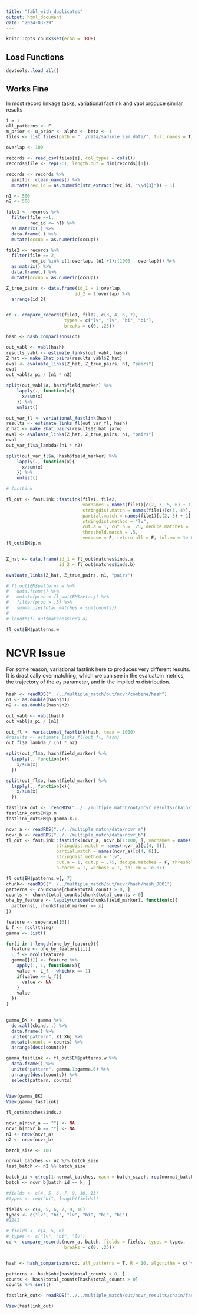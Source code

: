 ```yaml
---
title: "fabl_with_duplicates"
output: html_document
date: "2024-03-29"
---
```


```r
knitr::opts_chunk$set(echo = TRUE)
```

## Load Functions

```r
devtools::load_all()
```

## Works Fine

In most record linkage tasks, variational fastlink and vabl produce similar results

```r
i = 1
all_patterns <- F
m_prior <- u_prior <- alpha <- beta <- 1
files <- list.files(path = "../data/sadinle_sim_data/", full.names = T)

overlap <- 100

records <- read_csv(files[i], col_types = cols())
records$file <- rep(2:1, length.out = dim(records)[1])

records <- records %>%
  janitor::clean_names() %>%
  mutate(rec_id = as.numeric(str_extract(rec_id, "\\d{3}")) + 1)

n1 <- 500
n2 <- 500

file1 <- records %>%
  filter(file ==1,
         rec_id <= n1) %>%
  as.matrix(.) %>%
  data.frame(.) %>%
  mutate(occup = as.numeric(occup))

file2 <- records %>%
  filter(file == 2,
         rec_id %in% c(1:overlap, (n1 +1):(1000 - overlap))) %>%
  as.matrix() %>%
  data.frame(.) %>%
  mutate(occup = as.numeric(occup))

Z_true_pairs <- data.frame(id_1 = 1:overlap,
                          id_2 = 1:overlap) %>%
  arrange(id_2)


cd <- compare_records(file1, file2, c(3, 4, 6, 7),
                      types = c("lv", "lv", "bi", "bi"), 
                      breaks = c(0, .25))

hash <- hash_comparisons(cd)
```


```r
out_vabl <- vabl(hash)
results_vabl <- estimate_links(out_vabl, hash)
Z_hat <- make_Zhat_pairs(results_vabl$Z_hat)
eval <- evaluate_links(Z_hat, Z_true_pairs, n1, "pairs")
eval
out_vabl$a_pi / (n1 * n2)

split(out_vabl$a, hash$field_marker) %>%
    lapply(., function(x){
      x/sum(x)
    }) %>%
    unlist()
```

```r
out_var_fl <- variational_fastlink(hash)
results <- estimate_links_fl(out_var_fl, hash)
Z_hat <- make_Zhat_pairs(results$Z_hat_jaro)
eval <- evaluate_links(Z_hat, Z_true_pairs, n1, "pairs")
eval
out_var_fl$a_lambda/(n1 * n2)

split(out_var_fl$a, hash$field_marker) %>%
    lapply(., function(x){
      x/sum(x)
    }) %>%
    unlist()

```
```r
# fastLink

fl_out <- fastLink::fastLink(file1, file2, 
                             varnames = names(file1)[c(2, 3, 5, 6) + 1],
                             stringdist.match = names(file1)[c(3, 4)],
                             partial.match = names(file1)[c(2, 3) + 1],
                             stringdist.method = "lv",
                             cut.a = 1, cut.p = .75, dedupe.matches = T,
                             threshold.match = .5,
                             verbose = F, return.all = F, tol.em = 1e-07)
fl_out$EM$p.m


Z_hat <- data.frame(id_1 = fl_out$matches$inds.a,
                    id_2 = fl_out$matches$inds.b)

evaluate_links(Z_hat, Z_true_pairs, n1, "pairs")

```
```r
# fl_out$EM$patterns.w %>% 
#   data.frame() %>% 
#   mutate(prob = fl_out$EM$zeta.j) %>% 
#   filter(prob > .5) %>% 
#   summarize(total_matches = sum(counts))
# 
# length(fl_out$matches$inds.a)

fl_out$EM$patterns.w
```

# NCVR Issue

For some reason, variational fastlink here to produces very different results. It is drastically overmatching, which we can see in the evaluatoin metrics, the trajectory of the $a_{\lambda}$ parameter, and in the implied $m$ distribution. 


```r
hash <- readRDS("../../multiple_match/out/ncvr/combine/hash")
n1 <- as.double(hash$n1)
n2 <- as.double(hash$n2)

out_vabl <- vabl(hash)
out_vabl$a_pi / (n1)

out_fl <- variational_fastlink(hash, tmax = 1000)
#results <- estimate_links_fl(out_fl, hash)
out_fl$a_lambda / (n1 * n2)

split(out_fl$a, hash$field_marker) %>% 
  lapply(., function(x){
    x/sum(x)
  })

split(out_fl$b, hash$field_marker) %>% 
  lapply(., function(x){
    x/sum(x)
  })
```

```r
fastlink_out <-  readRDS("../../multiple_match/out/ncvr_results/chain/fastlink")
fastlink_out$EM$p.m
fastlink_out$EM$p.gamma.k.u
```


```r

ncvr_a <- readRDS("../../multiple_match/data/ncvr_a")
ncvr_b <- readRDS("../../multiple_match/data/ncvr_b")
fl_out <- fastLink::fastLink(ncvr_a, ncvr_b[1:100, ], varnames = names(ncvr_a)[c(4, 5, 6, 7, 9, 10)],
                   stringdist.match = names(ncvr_a)[c(4, 6)],
                   partial.match = names(ncvr_a)[c(4, 6)],
                   stringdist.method = "lv",
                   cut.a = 1, cut.p = .75, dedupe.matches = F, threshold.match = .5,
                   n.cores = 1, verbose = T, tol.em = 1e-07)


```
```r
fl_out$EM$patterns.w[, 7]
chunk<- readRDS("../../multiple_match/out/ncvr/hash/hash_0001")
patterns <- chunk$ohe[chunk$total_counts > 0, ]
counts <- chunk$total_counts[chunk$total_counts > 0]
ohe_by_feature <- lapply(unique(chunk$field_marker), function(x){
  patterns[, chunk$field_marker == x]
})

feature <- seperate[[6]]
L_f <- ncol(thing)
gamma <- list()

for(i in 1:length(ohe_by_feature)){
  feature <- ohe_by_feature[[i]]
  L_f <- ncol(feature)
  gamma[[i]] <- feature %>% 
    apply(., 1, function(x){
    value <- L_f - which(x == 1)
    if(value == L_f){
      value <- NA
    }
    value
  })
}

    
gamma_BK <- gamma %>% 
  do.call(cbind, .) %>% 
  data.frame() %>% 
  unite("pattern", X1:X6) %>% 
  mutate(counts = counts) %>% 
  arrange(desc(counts))

gamma_fastlink <- fl_out$EM$patterns.w %>% 
  data.frame() %>% 
  unite("pattern", gamma.1:gamma.6) %>% 
  arrange(desc(counts)) %>% 
  select(pattern, counts)
  

View(gamma_BK)
View(gamma_fastlink)

fl_out$matches$inds.a
```

```r
ncvr_a[ncvr_a == ""] <- NA
ncvr_b[ncvr_b == ""] <- NA
n1 <- nrow(ncvr_a)
n2 <- nrow(ncvr_b)

batch_size <- 100

normal_batches <- n2 %/% batch_size
last_batch <- n2 %% batch_size

batch_id <-c(rep(1:normal_batches, each = batch_size), rep(normal_batches + 1, last_batch))
batch <- ncvr_b[batch_id == k, ]

#fields <- c(4, 5, 6, 7, 9, 10, 13)
#types <- rep("bi", length(fields))

fields <- c(4, 5, 6, 7, 9, 10)
types <- c("lv", "bi", "lv", "bi", "bi", "bi")
#2241

# fields <- c(4, 5, 6)
# types <- c("lv", "bi", "lv")
cd <- compare_records(ncvr_a, batch, fields = fields, types = types,
                      breaks = c(0, .25))


hash <- hash_comparisons(cd, all_patterns = T, R = 10, algorithm = c("vabl", "fabl", "fastLink"))
```

```r
patterns <- hash$ohe[hash$total_counts > 0, ]
counts <- hash$total_counts[hash$total_counts > 0]
counts %>% sort()

fastlink_out<- readRDS("../../multiple_match/out/ncvr_results/chain/fastlink")

View(fastlink_out)

```

